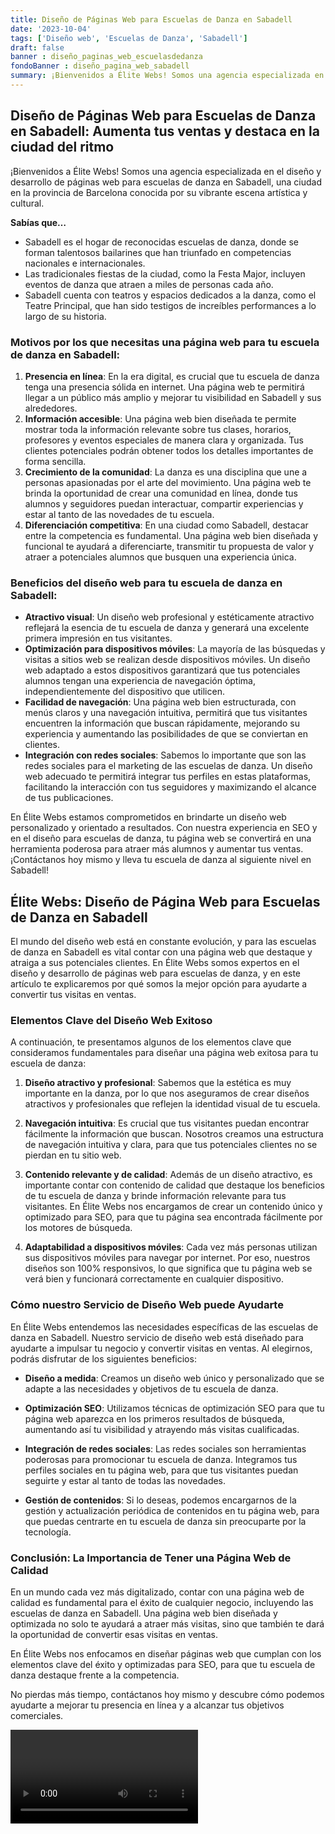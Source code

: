 ```yaml
---
title: Diseño de Páginas Web para Escuelas de Danza en Sabadell
date: '2023-10-04'
tags: ['Diseño web', 'Escuelas de Danza', 'Sabadell']
draft: false
banner : diseño_paginas_web_escuelasdedanza
fondoBanner : diseño_pagina_web_sabadell
summary: ¡Bienvenidos a Élite Webs! Somos una agencia especializada en el diseño y desarrollo de páginas web para escuelas de danza en Sabadell, una ciudad en la provincia de Barcelona conocida por su vibrante escena artística y cultural.
---
```


## Diseño de Páginas Web para Escuelas de Danza en Sabadell: Aumenta tus ventas y destaca en la ciudad del ritmo

¡Bienvenidos a Élite Webs! Somos una agencia especializada en el diseño y desarrollo de páginas web para escuelas de danza en Sabadell, una ciudad en la provincia de Barcelona conocida por su vibrante escena artística y cultural.

**Sabías que…**

- Sabadell es el hogar de reconocidas escuelas de danza, donde se forman talentosos bailarines que han triunfado en competencias nacionales e internacionales.
- Las tradicionales fiestas de la ciudad, como la Festa Major, incluyen eventos de danza que atraen a miles de personas cada año.
- Sabadell cuenta con teatros y espacios dedicados a la danza, como el Teatre Principal, que han sido testigos de increíbles performances a lo largo de su historia.

### Motivos por los que necesitas una página web para tu escuela de danza en Sabadell:

1. **Presencia en línea**: En la era digital, es crucial que tu escuela de danza tenga una presencia sólida en internet. Una página web te permitirá llegar a un público más amplio y mejorar tu visibilidad en Sabadell y sus alrededores.
2. **Información accesible**: Una página web bien diseñada te permite mostrar toda la información relevante sobre tus clases, horarios, profesores y eventos especiales de manera clara y organizada. Tus clientes potenciales podrán obtener todos los detalles importantes de forma sencilla.
3. **Crecimiento de la comunidad**: La danza es una disciplina que une a personas apasionadas por el arte del movimiento. Una página web te brinda la oportunidad de crear una comunidad en línea, donde tus alumnos y seguidores puedan interactuar, compartir experiencias y estar al tanto de las novedades de tu escuela.
4. **Diferenciación competitiva**: En una ciudad como Sabadell, destacar entre la competencia es fundamental. Una página web bien diseñada y funcional te ayudará a diferenciarte, transmitir tu propuesta de valor y atraer a potenciales alumnos que busquen una experiencia única.

### Beneficios del diseño web para tu escuela de danza en Sabadell:

- **Atractivo visual**: Un diseño web profesional y estéticamente atractivo reflejará la esencia de tu escuela de danza y generará una excelente primera impresión en tus visitantes.
- **Optimización para dispositivos móviles**: La mayoría de las búsquedas y visitas a sitios web se realizan desde dispositivos móviles. Un diseño web adaptado a estos dispositivos garantizará que tus potenciales alumnos tengan una experiencia de navegación óptima, independientemente del dispositivo que utilicen.
- **Facilidad de navegación**: Una página web bien estructurada, con menús claros y una navegación intuitiva, permitirá que tus visitantes encuentren la información que buscan rápidamente, mejorando su experiencia y aumentando las posibilidades de que se conviertan en clientes.
- **Integración con redes sociales**: Sabemos lo importante que son las redes sociales para el marketing de las escuelas de danza. Un diseño web adecuado te permitirá integrar tus perfiles en estas plataformas, facilitando la interacción con tus seguidores y maximizando el alcance de tus publicaciones.

En Élite Webs estamos comprometidos en brindarte un diseño web personalizado y orientado a resultados. Con nuestra experiencia en SEO y en el diseño para escuelas de danza, tu página web se convertirá en una herramienta poderosa para atraer más alumnos y aumentar tus ventas. ¡Contáctanos hoy mismo y lleva tu escuela de danza al siguiente nivel en Sabadell!

<GifSeo />

<Cta />

## Élite Webs: Diseño de Página Web para Escuelas de Danza en Sabadell

El mundo del diseño web está en constante evolución, y para las escuelas de danza en Sabadell es vital contar con una página web que destaque y atraiga a sus potenciales clientes. En Élite Webs somos expertos en el diseño y desarrollo de páginas web para escuelas de danza, y en este artículo te explicaremos por qué somos la mejor opción para ayudarte a convertir tus visitas en ventas.

### Elementos Clave del Diseño Web Exitoso

A continuación, te presentamos algunos de los elementos clave que consideramos fundamentales para diseñar una página web exitosa para tu escuela de danza:

1. **Diseño atractivo y profesional**: Sabemos que la estética es muy importante en la danza, por lo que nos aseguramos de crear diseños atractivos y profesionales que reflejen la identidad visual de tu escuela.

2. **Navegación intuitiva**: Es crucial que tus visitantes puedan encontrar fácilmente la información que buscan. Nosotros creamos una estructura de navegación intuitiva y clara, para que tus potenciales clientes no se pierdan en tu sitio web.

3. **Contenido relevante y de calidad**: Además de un diseño atractivo, es importante contar con contenido de calidad que destaque los beneficios de tu escuela de danza y brinde información relevante para tus visitantes. En Élite Webs nos encargamos de crear un contenido único y optimizado para SEO, para que tu página sea encontrada fácilmente por los motores de búsqueda.

4. **Adaptabilidad a dispositivos móviles**: Cada vez más personas utilizan sus dispositivos móviles para navegar por internet. Por eso, nuestros diseños son 100% responsivos, lo que significa que tu página web se verá bien y funcionará correctamente en cualquier dispositivo.

### Cómo nuestro Servicio de Diseño Web puede Ayudarte

En Élite Webs entendemos las necesidades específicas de las escuelas de danza en Sabadell. Nuestro servicio de diseño web está diseñado para ayudarte a impulsar tu negocio y convertir visitas en ventas. Al elegirnos, podrás disfrutar de los siguientes beneficios:

- **Diseño a medida**: Creamos un diseño web único y personalizado que se adapte a las necesidades y objetivos de tu escuela de danza.

- **Optimización SEO**: Utilizamos técnicas de optimización SEO para que tu página web aparezca en los primeros resultados de búsqueda, aumentando así tu visibilidad y atrayendo más visitas cualificadas.

- **Integración de redes sociales**: Las redes sociales son herramientas poderosas para promocionar tu escuela de danza. Integramos tus perfiles sociales en tu página web, para que tus visitantes puedan seguirte y estar al tanto de todas las novedades.

- **Gestión de contenidos**: Si lo deseas, podemos encargarnos de la gestión y actualización periódica de contenidos en tu página web, para que puedas centrarte en tu escuela de danza sin preocuparte por la tecnología.

### Conclusión: La Importancia de Tener una Página Web de Calidad

En un mundo cada vez más digitalizado, contar con una página web de calidad es fundamental para el éxito de cualquier negocio, incluyendo las escuelas de danza en Sabadell. Una página web bien diseñada y optimizada no solo te ayudará a atraer más visitas, sino que también te dará la oportunidad de convertir esas visitas en ventas.

En Élite Webs nos enfocamos en diseñar páginas web que cumplan con los elementos clave del éxito y optimizadas para SEO, para que tu escuela de danza destaque frente a la competencia.

No pierdas más tiempo, contáctanos hoy mismo y descubre cómo podemos ayudarte a mejorar tu presencia en línea y a alcanzar tus objetivos comerciales.

<Video />

<CtaBot job='Escuelas de Danza' city='Sabadell'/>

<Gmaps query='Sabadell+españa+maps' />
